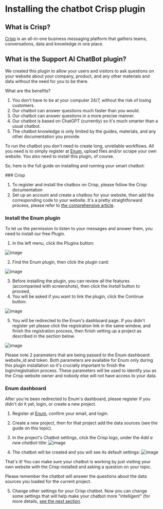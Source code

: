 
# Installing the chatbot Crisp plugin

## What is Crisp?

[Crisp](https://crisp.chat) is an all-in-one business messaging platform that gathers teams, conversations, data and knowledge in one place.

## What is the Support AI ChatBot plugin?

We created this plugin to allow your users and visitors to ask questions on your website about your company, product, and any other materials and data without the need for you to be there.

What are the benefits?

1. You don't have to be at your computer 24/7, without the risk of losing customers.
2. Our chatbot can answer questions much faster than you would.
3. Our chatbot can answer questions in a more precise manner.
4. Our chatbot is based on ChatGPT (currently) so it's much smarter than a usual chatbot.
5. The chatbot knowledge is only limited by the guides, materials, and any other documentation you provide.

To run the chatbot you don't need to create long, unreliable workflows. All you need is to simply register at [Enum](https://enumhq.com), upload files and/or scrape your own website. You also need to install this plugin, of course.

So, here is the full guide on installing and running your smart chatbot:

<Steps>
### Crisp
  
  1. To register and install the chatbox on Crisp, please follow the Crisp documentation
  2. Set up an account and create a chatbox for your website, then add the corresponding code to your website. It's a pretty straightforward process, please refer to [the comprehensive article](https://help.crisp.chat/en/article/how-to-add-a-live-chat-to-my-website-10wcj3l/).

  
### Install the Enum plugin
  
  To let us the permission to listen to your messages and answer them, you need to install our free Plugin.
  1. In the left menu, click the Plugins button:
  
![image](https://github.com/StubbornDeer/enum-docs-nextra/assets/91156314/4a38e6cc-1079-482e-b18e-e984215edcdc)

2. Find the Enum plugin, then click the plugin card:

![image](https://github.com/StubbornDeer/enum-docs-nextra/assets/91156314/ab96ce58-abb2-4752-9994-f6607410cf23)

3. Before installing the plugin, you can review all the features (accompanied with screenshots), then click the *Install* button to proceed,
  4. You will be asked if you want to link the plugin, click the Continue button:
  
  ![image](https://github.com/StubbornDeer/enum-docs-nextra/assets/91156314/d19bfb08-984f-4345-a3b2-96f375ec3d9c)
  
  5. You will be redirected to the Enum's dashboard page. If you didn't register yet please click the registration link in the same window, and finish the registration process, then finish setting up a project as described in the section below.

  ![image](https://github.com/StubbornDeer/enum-docs-nextra/assets/91156314/d0e80b8a-eda1-4beb-a444-c0c54445e95f)

  <Callout>
  Please note 2 parameters that are being passed to the Enum dashboard: website_id and token. Both parameters are available for Enum only during this plugin installation so it's crucially important to finish the login/registration process. These parameters will be used to identify you as the Crisp website owner and nobody else will not have access to your data.
  </Callout>

  

### Enum dashboard
  
  After you're been redirected to Enum's dashboard, please register if you didn't do it yet, login, or create a new project. 

  
1. Register at [Enum](https://enumhq.com), confirm your email, and login. 
2. Create a new project, then for that project add the data sources (see the guide on this topic).
  3. In the project's Chatbot settings, click the Crisp logo, under the *Add a new chatbot* title:
 ![image](https://github.com/StubbornDeer/enum-docs-nextra/assets/91156314/c1fd5b20-d048-4d76-b497-76218378b564)

4. The chatbot will be created and you will see its default settings:
  ![image](https://github.com/StubbornDeer/enum-docs-nextra/assets/91156314/7fcf8f4f-a6f0-4c59-9e2d-1cd8f6da622a)

  
  
  That's it! You can make sure your chatbot is working by just visiting your own website with the Crisp installed and asking a question on your topic.
  
  <Callout>
  Please remember the chatbot will answer the questions about the data sources you loaded for the current project. 
  </Callout>
  
5. Change other settings for your Crisp chatbot. 
Now you can change some settings that will help make your chatbot more "intelligent" (for more details, [see the next section](https://enum-docs-nextra-docs-git-main-stubborndeer.vercel.app/docs/chat-plugins/crisp/crisp-settings).

</Steps>
